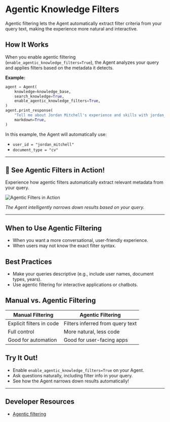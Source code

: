 # Agentic Knowledge Filters

Agentic filtering lets the Agent automatically extract filter criteria from your query text, making the experience more natural and interactive.

## How It Works

When you enable agentic filtering (`enable_agentic_knowledge_filters=True`), the Agent analyzes your query and applies filters based on the metadata it detects.

**Example:**
```python
agent = Agent(
    knowledge=knowledge_base,
    search_knowledge=True,
    enable_agentic_knowledge_filters=True,
)
agent.print_response(
    "Tell me about Jordan Mitchell's experience and skills with jordan_mitchell as user id and document type cv",
    markdown=True,
)
```

In this example, the Agent will automatically use:
- `user_id = "jordan_mitchell"`
- `document_type = "cv"`

---

## 🌟 See Agentic Filters in Action!

Experience how agentic filters automatically extract relevant metadata from your query.

![Agentic Filters in Action](/images/agentic_filters.png)

*The Agent intelligently narrows down results based on your query.*

---

## When to Use Agentic Filtering

- When you want a more conversational, user-friendly experience.
- When users may not know the exact filter syntax.

## Best Practices

- Make your queries descriptive (e.g., include user names, document types, years).
- Use agentic filtering for interactive applications or chatbots.

## Manual vs. Agentic Filtering

| Manual Filtering | Agentic Filtering |
|------------------|------------------|
| Explicit filters in code | Filters inferred from query text |
| Full control | More natural, less code |
| Good for automation | Good for user-facing apps |

## Try It Out!

- Enable `enable_agentic_knowledge_filters=True` on your Agent.
- Ask questions naturally, including filter info in your query.
- See how the Agent narrows down results automatically!

---

## Developer Resources
- [Agentic filtering](https://github.com/agno-agi/agno/blob/main/cookbook/agent_concepts/knowledge/filters/pdf/agentic_filtering.py)